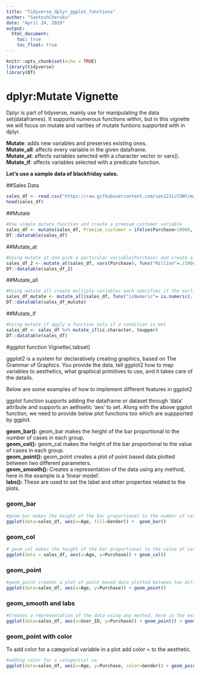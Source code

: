 ---
title: "Tidyverse_dplyr_ggplot_functions"
author: "SantoshCheruku"
date: "April 24, 2019"
output:
  html_document:
    toc: true
    toc_float: true
---

```{r setup, include=FALSE}
knitr::opts_chunk$set(echo = TRUE)
library(tidyverse)
library(DT)
```

# dplyr:Mutate Vignette{.tabset}

Dplyr is part of tidyverse, mainly use for manipulating the data set(dataframes). It supports numerous functions within, but in this vignette we will focus on mutate and varities of mutate funtions supported with in dplyr.

<b>Mutate</b>:  adds new variables and preserves existing ones.</br>
<b>Mutate_all</b>: affects every variable in the given dataframe.</br>
<b>Mutate_at</b>: affects variables selected with a character vector or vars().</br>
<b>Mutate_if</b>: affects variables selected with a predicate function.</br>

<b>Let's use a sample data of blackfriday sales.</b>

##Sales Data
```{r warning=FALSE}
sales_df <- read.csv("https://raw.githubusercontent.com/san123i/CUNY/master/Semester1/607/Tidyverse_assignment_data/BlackFriday.csv")
head(sales_df)
```

##Mutate
```{r warning=FALSE}

#Use simple mutate function and create a premium_customer variable
sales_df <- mutate(sales_df, Premium_customer = ifelse(Purchase>10000, "Yes", "No"))
DT::datatable(sales_df)
```

##Mutate_at
```{r warning=FALSE}
#Using mutate_at and pick a particular variable(Purchase) and create a new variable (in Million) based on it
sales_df_2 <- mutate_at(sales_df, vars(Purchase), funs("Million"=./1000000))
DT::datatable(sales_df_2)
```

##Mutate_all
```{r warning=FALSE}
#Using mutate_all create multiple variables each specifies if the earlier variable is a numeric variable or not.
sales_df_mutate <- mutate_all(sales_df, funs("isNumeric"= is.numeric(.)))
DT::datatable(sales_df_mutate)

```

##Mutate_if
```{r warning=FALSE}
#Using mutate_if apply a function only if a condition is met
sales_df <- sales_df %>% mutate_if(is.character, toupper)
DT::datatable(sales_df)
```



#ggplot function Vignette{.tabset}

ggplot2 is a system for declaratively creating graphics, based on The Grammar of Graphics. You provide the data, tell ggplot2 how to map variables to aesthetics, what graphical primitives to use, and it takes care of the details.

Below are some examples of how to implement different features in ggplot2

ggplot function supports adding the dataframe or dataset through 'data' attribute and supports an aethsetic 'aes' to set.
Along with the above ggplot function, we need to provide below plot functions too which are suppported by ggplot.

<b>geom_bar():</b> geom_bar makes the height of the bar proportional to the number of cases in each group. </br>
<b>geom_col():</b> geom_cal makes the height of the bar proportional to the value of cases in each group. </br>
<b>geom_point():</b> geom_point creates a plot of point based data plotted between two different parameters. </br>
<b>geom_smooth():</b> Creates a representation of the data using any method, here in the example is a 'linear model'. </br>
<b>labs():</b> These are used to set the label and other properties related to the plots. </br>

### <b>geom_bar</b>

```{r}
#geom_bar makes the height of the bar proportional to the number of cases in each group
ggplot(data=sales_df, aes(x=Age, fill=Gender)) +  geom_bar()
```

### <b>geom_col</b>

```{r}
# geom_cal makes the height of the bar proportional to the value of cases in each group
ggplot(data = sales_df, aes(x=Age, y=Purchase)) + geom_col()
```

### <b>geom_point</b>

```{r}
#geom_point creates a plot of point based data plotted between two different parameters
ggplot(data=sales_df, aes(x=Age, y=Purchase)) + geom_point() 
```

### <b>geom_smooth and labs</b>

```{r}
#Creates a representation of the data using any method, here in the example is a 'linear model'. Labs are used to set the label and other properties related to the plots.
ggplot(data=sales_df, aes(x=User_ID, y=Purchase)) + geom_point() + geom_smooth(method="lm") + labs(title="Purchase Point chart", y = "Amount", x="Customers")
```

### <b>geom_point with color</b>
To add color for a categorical variable in a plot add color = to the aesthetic. 

```{r}
#adding color for a categorical va
ggplot(data=sales_df, aes(x=Age, y=Purchase, color=Gender)) + geom_point() 
```


